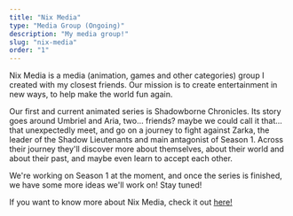 ```yaml
---
title: "Nix Media"
type: "Media Group (Ongoing)"
description: "My media group!"
slug: "nix-media"
order: "1"
---
```


Nix Media is a media (animation, games and other categories) group I created with my closest friends. Our mission is to create entertainment in new ways, to help make the world fun again.

Our first and current animated series is Shadowborne Chronicles. Its story goes around Umbriel and Aria, two... friends? maybe we could call it that... that unexpectedly meet, and go on a journey to fight against Zarka, the leader of the Shadow Lieutenants and main antagonist of Season 1. Across their journey they'll discover more about themselves, about their world and about their past, and maybe even learn to accept each other.

We're working on Season 1 at the moment, and once the series is finished, we have some more ideas we'll work on! Stay tuned!

If you want to know more about Nix Media, check it out [here!](https://nixmedia.studio/)